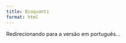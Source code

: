 ```yaml
---
title: Bioquanti
format: html
---
```


<script>
  window.location.href = "/pt/";
</script>

<p>Redirecionando para a versão em português...</p>
